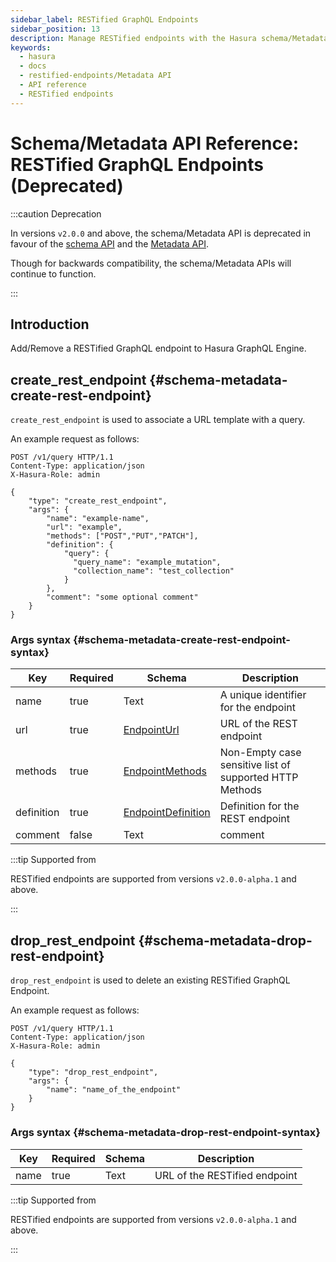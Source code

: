 ```yaml
---
sidebar_label: RESTified GraphQL Endpoints
sidebar_position: 13
description: Manage RESTified endpoints with the Hasura schema/Metadata API
keywords:
  - hasura
  - docs
  - restified-endpoints/Metadata API
  - API reference
  - RESTified endpoints
---
```


# Schema/Metadata API Reference: RESTified GraphQL Endpoints (Deprecated)

:::caution Deprecation

In versions `v2.0.0` and above, the schema/Metadata API is deprecated in
favour of the [schema API](/api-reference/schema-api/index.mdx) and the
[Metadata API](/api-reference/metadata-api/index.mdx).

Though for backwards compatibility, the schema/Metadata APIs will
continue to function.

:::

## Introduction

Add/Remove a RESTified GraphQL endpoint to Hasura GraphQL Engine.

## create_rest_endpoint {#schema-metadata-create-rest-endpoint}

`create_rest_endpoint` is used to associate a URL template with a query.

An example request as follows:

```http
POST /v1/query HTTP/1.1
Content-Type: application/json
X-Hasura-Role: admin

{
    "type": "create_rest_endpoint",
    "args": {
        "name": "example-name",
        "url": "example",
        "methods": ["POST","PUT","PATCH"],
        "definition": {
            "query": {
              "query_name": "example_mutation",
              "collection_name": "test_collection"
            }
        },
        "comment": "some optional comment"
    }
}
```

### Args syntax {#schema-metadata-create-rest-endpoint-syntax}

| Key        | Required | Schema                                                            | Description                                             |
| ---------- | -------- | ----------------------------------------------------------------- | ------------------------------------------------------- |
| name       | true     | Text                                                              | A unique identifier for the endpoint                    |
| url        | true     | [EndpointUrl](/api-reference/syntax-defs.mdx#endpointurl)         | URL of the REST endpoint                                |
| methods    | true     | [EndpointMethods](/api-reference/syntax-defs.mdx#endpointmethods) | Non-Empty case sensitive list of supported HTTP Methods |
| definition | true     | [EndpointDefinition](/api-reference/syntax-defs.mdx#endpointdef)  | Definition for the REST endpoint                        |
| comment    | false    | Text                                                              | comment                                                 |

:::tip Supported from

RESTified endpoints are supported from versions `v2.0.0-alpha.1` and
above.

:::

## drop_rest_endpoint {#schema-metadata-drop-rest-endpoint}

`drop_rest_endpoint` is used to delete an existing RESTified GraphQL Endpoint.

An example request as follows:

```http
POST /v1/query HTTP/1.1
Content-Type: application/json
X-Hasura-Role: admin

{
    "type": "drop_rest_endpoint",
    "args": {
        "name": "name_of_the_endpoint"
    }
}
```

### Args syntax {#schema-metadata-drop-rest-endpoint-syntax}

| Key  | Required | Schema | Description                   |
| ---- | -------- | ------ | ----------------------------- |
| name | true     | Text   | URL of the RESTified endpoint |

:::tip Supported from

RESTified endpoints are supported from versions `v2.0.0-alpha.1` and above.

:::
